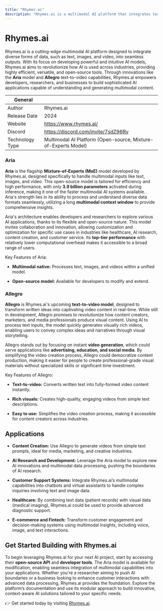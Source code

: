 ```yaml
---
title: "Rhymes.ai"
description: "Rhymes.ai is a multimodal AI platform that integrates text, images, and video into seamless outputs. With innovations like Aria and Allegro, it empowers users to build advanced, efficient AI applications."
---
```


# Rhymes.ai
Rhymes.ai is a cutting-edge multimodal AI platform designed to integrate diverse forms of data, such as text, images, and video, into seamless outputs. With its focus on developing powerful and intuitive AI models, Rhymes.ai aims to revolutionize how AI is used across industries, providing highly efficient, versatile, and open-source tools. Through innovations like the **Aria** model and **Allegro** text-to-video capabilities, Rhymes.ai empowers developers, researchers, and businesses to build sophisticated AI applications capable of understanding and generating multimodal content.

| General  |  |
| --- | --- |
| Author | Rhymes.ai  |
| Release Date | 2024  |
| Website | https://www.rhymes.ai/  |
| Discord | https://discord.com/invite/7sdZ96Rv  |
| Technology Type | Multimodal AI Platform (Open-source, Mixture-of-Experts Model) |

### Aria
**Aria** is the flagship **Mixture-of-Experts (MoE)** model developed by Rhymes.ai, designed specifically to handle multimodal inputs like text, images, and video. This open-source model is tailored for efficiency and high performance, with only **3.9 billion parameters** activated during inference, making it one of the faster multimodal AI systems available. Aria's strength lies in its ability to process and understand diverse data formats seamlessly, utilizing a long **multimodal context window** to provide comprehensive insights.

Aria's architecture enables developers and researchers to explore various AI applications, thanks to its flexible and open-source nature. This model invites collaboration and innovation, allowing customization and optimization for specific use cases in industries like healthcare, AI research, content creation, and customer service. Its **top-tier performance** with relatively lower computational overhead makes it accessible to a broad range of users.

Key Features of Aria:

- **Multimodal native:** Processes text, images, and videos within a unified model.

- **Open-source model:** Available for developers to modify and extend.


### Allegro
**Allegro** is Rhymes.ai's upcoming **text-to-video model**, designed to transform written ideas into captivating video content in real-time. While still in development, Allegro promises to revolutionize how content creators, marketers, and media professionals produce visual content. Using AI to process text inputs, the model quickly generates visually rich videos, enabling users to convey complex ideas and narratives through visual storytelling.

Allegro stands out by focusing on instant **video generation**, which could serve applications like **advertising, education, and social media**. By simplifying the video creation process, Allegro could democratize content production, making it easier for people to create professional-grade visual materials without specialized skills or significant time investment.

Key Features of Allegro:

- **Text-to-video:** Converts written text into fully-formed video content instantly.

- **Rich visuals:** Creates high-quality, engaging videos from simple text descriptions.

- **Easy to use:** Simplifies the video creation process, making it accessible for content creators across industries.


## Applications
- **Content Creation:** Use Allegro to generate videos from simple text prompts, ideal for media, marketing, and creative industries.

- **AI Research and Development:** Leverage the Aria model to explore new AI innovations and multimodal data processing, pushing the boundaries of AI research.

- **Customer Support Systems:** Integrate Rhymes.ai’s multimodal capabilities into chatbots and virtual assistants to handle complex inquiries involving text and image data.

- **Healthcare:** By combining text data (patient records) with visual data (medical imaging), Rhymes.ai could be used to provide advanced diagnostic support.

- **E-commerce and Fintech:** Transform customer engagement and decision-making systems using multimodal insights, including voice, image, and text interactions.


## Get Started Building with Rhymes.ai
To begin leveraging Rhymes.ai for your next AI project, start by accessing their **open-source API** and **developer tools**. The Aria model is available for modification, enabling seamless integration of multimodal capabilities into your applications. Whether you're a researcher aiming to push AI boundaries or a business looking to enhance customer interactions with advanced data processing, Rhymes.ai provides the foundation. Explore the platform’s documentation and use its modular approach to build innovative, context-aware AI solutions tailored to your specific needs. 

👉 Get started today by visiting [Rhymes.ai](https://www.rhymes.ai/).


